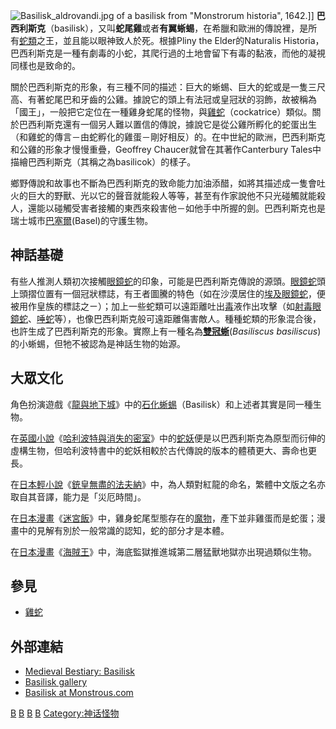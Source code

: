 {{no footnotes|time=2015-10-15T23:24:49+00:00}}
[[File:Basilisk_aldrovandi.jpg|right]] of a basilisk from "Monstrorum historia", 1642.]]
'''巴西利斯克'''（basilisk），又叫'''蛇尾雞'''或者'''有翼蜥蜴'''，在希臘和歐洲的傳說裡，是所有[[蛇類|蛇類]]之王，並且能以眼神致人於死。根據Pliny the Elder的Naturalis Historia，巴西利斯克是一種有劇毒的小蛇，其爬行過的土地會留下有毒的黏液，而他的凝視同樣也是致命的。

關於巴西利斯克的形象，有三種不同的描述：巨大的蜥蜴、巨大的蛇或是一隻三尺高、有著蛇尾巴和牙齒的公雞。據說它的頭上有法冠或皇冠狀的羽飾，故被稱為「國王」，一般把它定位在一種雞身蛇尾的怪物，與[[雞蛇|雞蛇]]（cockatrice）類似。關於巴西利斯克還有一個另人難以置信的傳說，據說它是從公雞所孵化的蛇蛋出生（和雞蛇的傳言－由蛇孵化的雞蛋－剛好相反）的。在中世紀的歐洲，巴西利斯克和公雞的形象才慢慢重疊，Geoffrey Chaucer就曾在其著作Canterbury Tales中描繪巴西利斯克（其稱之為basilicok）的樣子。

鄉野傳說和故事也不斷為巴西利斯克的致命能力加油添醋，如將其描述成一隻會吐火的巨大的野獸、光以它的聲音就能殺人等等，甚至有作家說他不只光碰觸就能殺人，還能以碰觸受害者接觸的東西來殺害他－如他手中所握的劍。巴西利斯克也是瑞士城市[[巴塞爾|巴塞爾]](Basel)的守護生物。

== 神話基礎 ==
有些人推測人類初次接觸[[眼鏡蛇|眼鏡蛇]]的印象，可能是巴西利斯克傳說的源頭。[[眼鏡蛇|眼鏡蛇]]頭上頭摺位置有一個冠狀標誌，有王者圖騰的特色（如在沙漠居住的[[埃及眼鏡蛇|埃及眼鏡蛇]]，便被用作皇族的標誌之ㄧ）；加上一些蛇類可以遠距離吐出[[毒|毒]]液作出攻擊（如[[射毒眼鏡蛇|射毒眼鏡蛇]]、[[唾蛇|唾蛇]]等），也像巴西利斯克般可遠距離傷害敵人。種種蛇類的形象混合後，也許生成了巴西利斯克的形象。實際上有一種名為'''[[雙冠蜥|雙冠蜥]]'''(''Basiliscus basiliscus'')的小蜥蜴，但牠不被認為是神話生物的始源。

== 大眾文化 ==
角色扮演遊戲《[[龍與地下城|龍與地下城]]》中的[[石化蜥蜴|石化蜥蜴]]（Basilisk）和上述者其實是同一種生物。

在[[英國|英國]][[小說|小說]]《[[哈利波特与密室|哈利波特與消失的密室]]》中的[[哈利波特中的生物#第二集|蛇妖]]便是以巴西利斯克為原型而衍伸的虛構生物，但哈利波特書中的蛇妖相較於古代傳說的版本的體積更大、壽命也更長。

在[[日本|日本]][[輕小說|輕小說]]《[[銃皇無盡的法夫納|銃皇無盡的法夫納]]》中，為人類對紅龍的命名，繁體中文版之名亦取自其音譯，能力是「災厄時間」。

在[[日本|日本]][[漫畫|漫畫]]《[[迷宮飯|迷宮飯]]》中，雞身蛇尾型態存在的[[魔物|魔物]]，產下並非雞蛋而是蛇蛋；漫畫中的見解有別於一般常識的認知，蛇的部分才是本體。

在[[日本|日本]][[漫畫|漫畫]]《[[海賊王|海賊王]]》中，海底監獄推進城第二層猛獸地獄亦出現過類似生物。

== 參見 ==
*[[雞蛇|雞蛇]]

== 外部連結 ==
* [http://www.bestiary.ca/beasts/beast265.htm Medieval Bestiary: Basilisk] {{Wayback|url=http://www.bestiary.ca/beasts/beast265.htm |date=20051125173126 }}
* [http://monsters.monstrous.com/basilisk_gallery.htm Basilisk gallery] {{Wayback|url=http://monsters.monstrous.com/basilisk_gallery.htm |date=20070624050014 }}
* [http://monsters.monstrous.com/basilisk.htm Basilisk at Monstrous.com] {{Wayback|url=http://monsters.monstrous.com/basilisk.htm |date=20110505053759 }}

[[Category:中世紀傳說生物|B]]
[[Category:神话传说中的爬行动物|B]]
[[Category:有複數生物特徵的傳說生物|B]]
[[Category:神話傳說中的蛇|B]]
[[Category:神话怪物|Category:神话怪物]]